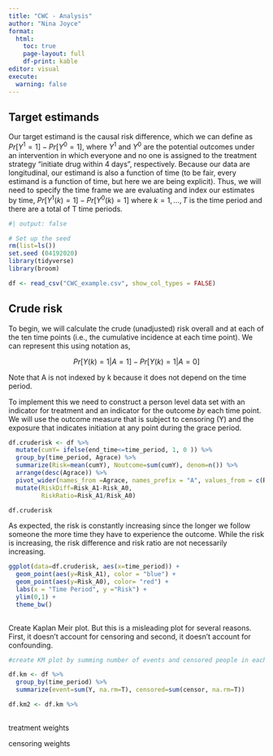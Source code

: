 ```yaml
---
title: "CWC - Analysis"
author: "Nina Joyce"
format: 
  html:
    toc: true
    page-layout: full
    df-print: kable
editor: visual
execute:
  warning: false
---
```


## 

## Target estimands

Our target estimand is the causal risk difference, which we can define as $Pr[Y^1=1] - Pr[Y^0=1]$, where $Y^1$ and $Y^0$ are the potential outcomes under an intervention in which everyone and no one is assigned to the treatment strategy "initiate drug within 4 days", respectively. Because our data are longitudinal, our estimand is also a function of time (to be fair, every estimand is a function of time, but here we are being explicit). Thus, we will need to specify the time frame we are evaluating and index our estimates by time, $Pr[Y^1(k)=1] - Pr[Y^0(k)=1]$ where $k=1, \ldots, T$ is the time period and there are a total of T time periods.

```r
#| output: false

# Set up the seed 
rm(list=ls())
set.seed (04192020)
library(tidyverse)
library(broom)

df <- read_csv("CWC_example.csv", show_col_types = FALSE)
```

## Crude risk

To begin, we will calculate the crude (unadjusted) risk overall and at each of the ten time points (i.e., the cumulative incidence at each time point). We can represent this using notation as,

$$
Pr[Y(k) = 1|A=1] - Pr[Y(k) =1 | A=0]
$$

Note that A is not indexed by k because it does not depend on the time period.

To implement this we need to construct a person level data set with an indicator for treatment and an indicator for the outcome *by* each time point. We will use the outcome measure that is subject to censoring (Y) and the exposure that indicates initiation at any point during the grace period.

```r

df.cruderisk <- df %>%
  mutate(cumY= ifelse(end_time<=time_period, 1, 0 )) %>%
  group_by(time_period, Agrace) %>%
  summarize(Risk=mean(cumY), Noutcome=sum(cumY), denom=n()) %>%
  arrange(desc(Agrace)) %>%
  pivot_wider(names_from =Agrace, names_prefix = "A", values_from = c(Risk,Noutcome,denom)) %>%
  mutate(RiskDiff=Risk_A1-Risk_A0,
         RiskRatio=Risk_A1/Risk_A0)

df.cruderisk
```

As expected, the risk is constantly increasing since the longer we follow someone the more time they have to experience the outcome. While the risk is increasing, the risk difference and risk ratio are not necessarily increasing.

```r

ggplot(data=df.cruderisk, aes(x=time_period)) +
  geom_point(aes(y=Risk_A1), color = "blue") +
  geom_point(aes(y=Risk_A0), color= "red") +
  labs(x = "Time Period", y ="Risk") +
  ylim(0,1) + 
  theme_bw()
  
```

Create Kaplan Meir plot. But this is a misleading plot for several reasons. First, it doesn't account for censoring and second, it doesn't account for confounding.

```r
#create KM plot by summing number of events and censored people in each time period

df.km <- df %>%
  group_by(time_period) %>%
  summarize(event=sum(Y, na.rm=T), censored=sum(censor, na.rm=T))

df.km2 <- df.km %>%
  
```

treatment weights

censoring weights
